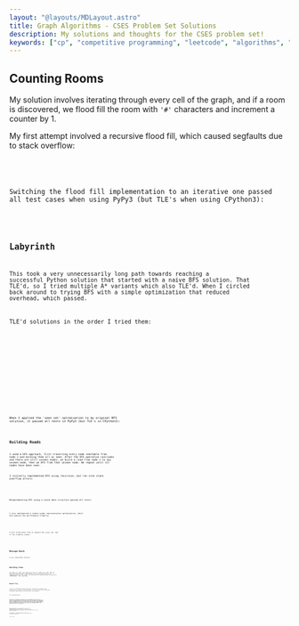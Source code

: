 ```yaml
---
layout: "@layouts/MDLayout.astro"
title: Graph Algorithms - CSES Problem Set Solutions
description: My solutions and thoughts for the CSES problem set!
keywords: ["cp", "competitive programming", "leetcode", "algorithms", "data structures"]
---
```








<Intro />


## Counting Rooms <Spec href="https://cses.fi/problemset/task/1192" cdate="2024-03-13" />

My solution involves iterating through every cell of the graph, and if a room is discovered, we flood fill the room with `'#'` characters and increment a counter by 1.

My first attempt involved a recursive flood fill, which caused segfaults due to stack overflow:


<SpoilerBlock buttonLabel="Failed Python Solution (Stack Overflow)">
    <Code code={SolCountingRooms01} lang="py" />
</SpoilerBlock>

Switching the flood fill implementation to an iterative one passed all test cases when using PyPy3 (but TLE's when using CPython3):


<Code code={SolCountingRooms02} lang="py" />


## Labyrinth <Spec href="https://cses.fi/problemset/task/1193" cdate="2024-03-16" />

This took a very unnecessarily long path towards reaching a successful Python solution that started with a naive BFS solution. That TLE'd, so I tried multiple A\* variants which also TLE'd. When I circled back around to trying BFS with a simple optimization that reduced overhead, which passed.

TLE'd solutions in the order I tried them:


<SpoilerBlock buttonLabel="TLE'd Python Solution 1: BFS">
    <Code code={SolLabyrinth01} lang="py" />
</SpoilerBlock>

<SpoilerBlock buttonLabel="TLE'd Python Solution 2: A* (Manhattan Distance Heuristic)">
    <Code code={SolLabyrinth02} lang="py" />
</SpoilerBlock>

<SpoilerBlock buttonLabel="TLE'd Python Solution 3: A* with a 'seen set' optimization">
    <Code code={SolLabyrinth03} lang="py" />
</SpoilerBlock>

<SpoilerBlock buttonLabel="TLE'd Python Solution 4: Double-ended A*">
    <Code code={SolLabyrinth06} lang="py" />
</SpoilerBlock>

When I applied the 'seen set' optimization to my original BFS solution, it passed all tests in PyPy3 (but TLE's in CPython3):


<Code code={SolLabyrinth07} lang="py" />


## Building Roads <Spec href="https://cses.fi/problemset/task/1666" cdate="2024-03-18" />

I used a DFS approach, first traversing every node reachable from node 1 and marking them all as seen. After the DFS operation concludes and there are still unseen nodes, we build a road from node 1 to any unseen node, then we DFS from that unseen node. We repeat until all nodes have been seen.

I initially implemented DFS using recursion, but ran into stack overflow errors:


<SpoilerBlock buttonLabel="Failed Python Solution">
    <Code code={SolBuildingRoads02} lang="py" />
</SpoilerBlock>

Reimplementing DFS using a stack data structure passed all tests:


<Code code={SolBuildingRoads03} lang="py" />

I also implemented a simple graph representation optimization, which did improve the performance slightly:


<SpoilerBlock buttonLabel="Alternative Python 1">
    <Code code={SolBuildingRoads04} lang="py" />
</SpoilerBlock>

I also tried union find to replace the `unseen` set, but it ran slightly slower:


<SpoilerBlock buttonLabel="Alternative Python 2">
    <Code code={SolBuildingRoads05} lang="py" />
</SpoilerBlock>


## Message Route <Spec href="https://cses.fi/problemset/task/1667" cdate="2024-03-18" />

A very simple BFS solution:


<Code code={SolMessageRoute01} lang="py" />


## Building Teams <Spec href="https://cses.fi/problemset/task/1668/" cdate="2024-03-19" />

The idea is to BFS, and assign one layer of nodes at a time. When we check through a layer's connections, if we see that there is a connection within the layer, we terminate the algorithm early and print "IMPOSSIBLE". Full solution:


<Code code={SolBuildingTeams04} lang="py" />


## Round Trip <Spec href="https://cses.fi/problemset/task/1669/" cdate="2024-03-20" />

I went for a DFS/backtracking approach. We basically attempt every possible path, going as deep as possible and if we find we can loop back to another node along the current path, we terminate.

Full implementation:


<Code code={SolRoundTrip04} lang="py" />

In theory, if the entire graph is fully connected (i.e. there is always a path between any two nodes in the entire graph), we can always start our algorithm at any arbitrary node, and that would be enough to solve the problem. However, we find that there are test cases involving multiple components (i.e. you can find two nodes in the graph such that there is no path between them). To test this, I added a single break (the third-last line), which failed some tests (as predicted if the graph has multiple components):


<SpoilerBlock buttonLabel="Experimental Code">
    <Code code={SolRoundTrip06} lang="py" />
</SpoilerBlock>

Multiple components is the reason why the `seen` set (implemented as a list) and the `for i in range(1, n + 1):` loop are included in my solution. The `seen` set and that loop lets my code scan for components that haven't been dealt with yet before terminating.

Interestingly, I switch the line `elif level[nxt]:` to `elif seen[nxt]:` and it passes all the tests, but I'm still not entirely sure why.

<Todo>Find out why!</Todo>

